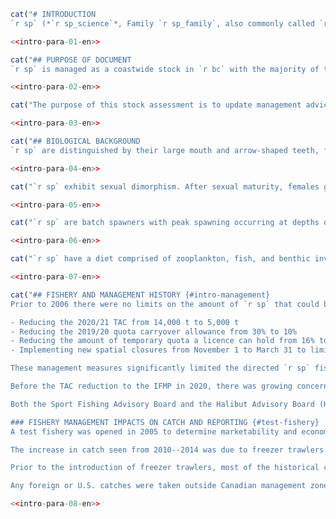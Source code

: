 ```r
cat("# INTRODUCTION
`r sp` (*`r sp_science`*, Family `r sp_family`, also commonly called `r sp_colloq`), is a species of flatfish that occurs in the offshore waters of British Columbia (`r bc`). `r sp` are primarily taken by the groundfish bottom trawl fishery, although they are also encountered by hook and line fisheries, particularly those targeting Pacific Halibut (*Hippoglossus stenolepis*). Prior to the introduction of freezer trawlers in the `r bc` groundfish fleet in the mid-2000s, most of the historical catch of `r sp` is understood to have been discarded at sea. Proteolysis occurs in the muscle tissue of this species a short time after it is caught, making the flesh mushy and unpalatable. In the past five years, Asian markets have been established for fillets that have been frozen at sea as soon as possible after capture to reduce proteolysis. There is also an Asian market for the frills. The stock was last assessed by @grandin2017, who presented an age-structured Bayesian model using the `r iscam` platform [@iscam]. This stock assessment covers the combined Pacific Marine Fisheries Commission (PMFC) major areas 3CD and 5ABCDE off the west coast of `r bc`.")
```

```r
<<intro-para-01-en>>
```

```r
cat("## PURPOSE OF DOCUMENT
`r sp` is managed as a coastwide stock in `r bc` with the majority of the catch coming from Pacific Marine Fisheries Commission (PMFC) major areas 3CD; `r wcvi`, 5AB; `r qcs` and 5CD; `r hs` (Figures \@ref(fig:fig-catch-spatial) and \@ref(fig:fig-cpue-spatial), Table \@ref(tab:area-catch-table)). The Strait of Georgia (management area 4B) is not included in this stock assessment. The Total Allowable Catch (TAC) has been 5,000 t since February 21, 2020. The TAC was 15,000 t for many years prior to the reduction in 2020. February 21 is the start date for the `r sp` fishery each year.")
```
```r
<<intro-para-02-en>>
```

```r
cat("The purpose of this stock assessment is to update management advice for `r sp` stocks in `r bc` as requested by the Pacific Groundfish Management Unit (GMU). This assessment identifies reference points for `r sp` that are consistent with the DFO Decision-Making Framework Incorporating the Precautionary Approach [@dfo2009] and characterizes stock status relative to these reference points using a Bayesian, age-structured stock assessment model. Management advice is provided in the form of decision tables, which forecast the impacts of a range of harvest levels on `r sp` stock status relative to these reference points.")
```
```r
<<intro-para-03-en>>
```

```r
cat("## BIOLOGICAL BACKGROUND
`r sp` are distinguished by their large mouth and arrow-shaped teeth, for which the species is named. Their distribution ranges from Baja California to the eastern Bering Sea [@hart1973]. In `r bc`, the species inhabits depths from 50--900 m [@arf2001].")
```

```r
<<intro-para-04-en>>
```

```r
cat("`r sp` exhibit sexual dimorphism. After sexual maturity, females grow faster than males and reach a larger maximum size (Appendix \@ref(app:bio-data-appendix), Figure \@ref(fig:fig-vb)). Theoretical maximum length, $L_{\infty}$, is estimated to be `r round(mat_fit$female[1], 1)` cm for females and `r round(mat_fit$male[1], 1)` cm for males in `r bc` although the maximum sizes that have been observed are `r round(max(filter(all_length_samples, sex == 2)$length, na.rm = T), 1)` cm for females and `r round(max(filter(all_length_samples, sex == 1)$length, na.rm = T), 1)` cm for males (Figures \@ref(fig:fig-lengths) and \@ref(fig:fig-vb)). Age-at-50%-maturity for females is thought to occur around age `r round(mat_fit$female[6], 1)` y for females and `r round(mat_fit$male[6], 1)` y for males (Figure \@ref(fig:fig-mat)). The maximum observed age is `r round(max(filter(all_age_samples, sex == 2)$age, na.rm = T), 1)` y for females and `r round(max(filter(all_age_samples, sex == 1)$age, na.rm = T), 1)` y for males. There were few observations of fish over 20 y in the dataset, and this assessment assumes a plus group of 20 y (Figure \@ref(fig:fig-ages)).")
```

```r
<<intro-para-05-en>>
```

```r
cat("`r sp` are batch spawners with peak spawning occurring at depths deeper than 350 m in the fall and winter months, although the timing of spawning may vary inter-annually [@arf1995]. The species produces pelagic eggs, followed by a pelagic larval stage that may last several months [@arf1995]. Fecundity of this species is poorly understood [@dicosimo1998]. One- and two-year-old fish occupy shallower depths than adults, but by the age of three or four years old, they are generally found in deeper water with adults [@arf2001]. `r sp` appear to occupy separate spawning (winter) and feeding (summer) areas, and undergo seasonal bathymetric movement from shallower to deeper water in the fall and winter [@arf2001].")
```
```r
<<intro-para-06-en>>
```

```r
cat("`r sp` have a diet comprised of zooplankton, fish, and benthic invertebrates. Juveniles feed primarily on mobile prey such as euphausiids, cumaceans, carideans, and amphipods. Adults are more piscivorous and cannibalistic, feeding on Pacific Herring (*Clupea pallasii*), juvenile Walleye Pollock (*Theragra chalcogramma*), and Pacific Sandlance (*Ammodytes hexapterus*), among other species [@fargo1981; @yang1993].")
```

```r
<<intro-para-07-en>>
```

```r
cat("## FISHERY AND MANAGEMENT HISTORY {#intro-management}
Prior to 2006 there were no limits on the amount of `r sp` that could be caught. In 2006 a TAC of 15,000 t was established and it remained at this level until 2017. In 2017 the TAC was increased to 17,500 t and remained there for two years until it was reduced to 14,000 t in 2019 as a precautionary measure to address concerns raised by the commercial trawl fleet about their oberved reduction in abundance of `r sp`. On January 30, 2020 GTAC recommended urgent, late changes to the 2020/21 Integrated Fisheries Management Plan (IFMP) to address declining `r sp` abundance on traditional fishing grounds [@dfomemo2020]. These changes included:

- Reducing the 2020/21 TAC from 14,000 t to 5,000 t
- Reducing the 2019/20 quota carryover allowance from 30% to 10%
- Reducing the amount of temporary quota a licence can hold from 16% to 8% percent of the TAC
- Implementing new spatial closures from November 1 to March 31 to limit harvest of spawning aggregations

These management measures significantly limited the directed `r sp` fishery and were intended to facilitate non-targeted harvesting.

Before the TAC reduction to the IFMP in 2020, there was growing concern regarding the impact freezer trawlers were having on the ability of traditional wet boats (called Shoreside in this assessment) to access groundfish. Key `r sp` fishing grounds include waters near Brooks Peninsula, Cape St James, Rennell Sound, and Lax Kw'alaams. These waters are also key grounds for a number of other groundfish species. The Council of Lax Kw'alaams Band in particular have expressed concern about securing long term access to groundfish to support their local fish processing plant and had recently passed a resolution to ban freezer trawlers from fishing in their traditional territory around Prince Rupert. Furthermore, the North Coast Regional District and the Nuu-chah-nulth Tribal Council had written to DFO expressing concerns about freezer trawlers and the vessels' effect on local groundfish access and processing capacity [@dfomemo2020].  

Both the Sport Fishing Advisory Board and the Halibut Advisory Board (HAB) have raised concerns about the level of Halibut bycatch associated with the `r sp` fishery, and commercial Halibut harvesters have expressed concern about the impacts freezer trawlers have had on their access to Halibut grounds south of Cape St James. Discussions between Groundfish Trawl Advisory Board (GTAC) and Halibut Advisory Board (HAB) representatives took place in 2020 to discuss additional spatial closures in an effort to avoid gear conflicts and minimize bycatch [@dfomemo2020].

### FISHERY MANAGEMENT IMPACTS ON CATCH AND REPORTING {#test-fishery}
A test fishery was opened in 2005 to determine marketability and economic viability of `r sp` for industry. The areas of high CPUE in the east area of Dixon Entrance seen in Figure \@ref(fig:fig-cpue-spatial) are mainly from this test fishery. The increased catch in 2005 can be seen in Figure \@ref(fig:fig-catch), especially in the northern areas; 5ABCDE. However, due to rapid proteolysis of the flesh, the fishery was not profitable and a large drop in catch is evident after 2005 (Figure \@ref(fig:fig-catch)) when the test fishery ended abruptly.

The increase in catch seen from 2010--2014 was due to freezer trawlers joining the fleet (Figure \@ref(fig:fig-catch-fleet)). The freezer trawlers quickly overtook the Shoreside fleet and caught most of the total catch for every year since 2013. There has been an overall decline in annual catches since 2017, with a particularly large decrease occurring in 2019 (Figure \@ref(fig:fig-catch)) and continuing through 2021. The large decrease is due to the quota reduction implemented by fisheries managers based on survey abundance index declines and reports of reduced availability of `r sp` on the fishing grounds (Section \@ref(intro-management)).

Prior to the introduction of freezer trawlers, most of the historical catch of `r sp` is understood to have been discarded at sea in large quantities due to proteolysis of the flesh if catches were not landed and frozen quickly after capture. Before the introduction of 100% at-sea observer coverage in the `r bc` groundfish fleets in 1996, reporting of `r sp` discards in fishery logbooks was voluntary. Since `r sp` were not managed with quotas before 1996, there was little incentive for skippers to record discards accurately or at all. Therefore the quantity of discards in the pre-1996 period is highly uncertain and no catch reconstruction prior to 1996 could be made for this assessment.

Any foreign or U.S. catches were taken outside Canadian management zones and were not accounted for in this assessment.")
```
```r
<<intro-para-08-en>>
```

\clearpage

